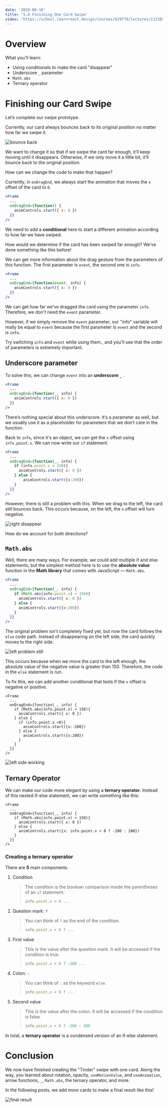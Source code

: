 ```yaml
---
date: '2019-08-10'
title: '5.6 Finishing One Card Swipe'
video: 'https://school.learnreact.design/courses/629779/lectures/11238552'
---
```



# Overview

What you'll learn:

- Using conditionals to make the card "disappear"
- Underscore `_` parameter
- `Math.abs`
- Ternary operator

<CourseVideoLink to={props.pageContext.frontmatter.video} />

# Finishing our Card Swipe

Let’s complete our swipe prototype.

Currently, our card always bounces back to its original position no matter how far we swipe it.

![bounce back](./bounceback.gif)

We want to change it so that if we swipe the card far enough, it’ll keep moving until it disappears. Otherwise, if we only move it a little bit, it’ll bounce back to the original position.

How can we change the code to make that happen?

Currently, in `onDragEnd`, we always start the animation that moves the `x` offset of the card to `0`.

```jsx
<Frame
  ...
  onDragEnd={function() {
    animControls.start({ x: 0 })
  }}
/>
```

We need to add a **conditional** here to start a different animation according to how far we have swiped.

How would we determine if the card has been swiped far enough? We’ve done something like this before!

We can get more information about the drag gesture from the parameters of this function. The first parameter is `event`, the second one is `info`.

```jsx
<Frame
  ...
  onDragEnd={function(event, info) {
    animControls.start({ x: 0 })
  }}
/>
```

We can get how far we’ve dragged the card using the parameter `info`. Therefore, we don't need the `event` parameter.

However, if we simply remove the `event` parameter, our "info" variable will really be equal to `event` because the first parameter is `event` and the second is `info`.

Try switching `info` and `event` while using them., and you'll see that the order of parameters is extremely important.

## Underscore parameter

To solve this, we can change `event` into an **underscore** **`_`** .

```jsx
<Frame
  ...
  onDragEnd={function(_, info) {
    animControls.start({ x: 0 })
  }}
/>
```

There’s nothing special about this underscore. It’s a parameter as well, but we usually use it as a placeholder for parameters that we don’t care in the function.

Back to `info`, since it's an object, we can get the `x` offset using `info.point.x`. We can now write our `if` statement.

```jsx
<Frame
  ...
  onDragEnd={function(_, info) {
    if (info.point.x < 150){
      animControls.start({ x: 0 })
    } else {
        animControls.start({x:200})
    }
  }}
/>
```

However, there is still a problem with this. When we drag to the left, the card still bounces back. This occurs because, on the left, the `x` offset will turn negative.

![right disappear](./right.gif)

How do we account for both directions?

## `Math.abs`

Well, there are many ways. For example, we could add multiple if and else statements, but the simplest method here is to use the **absolute value** function in the **Math library** that comes with JavaScript — `Math.abs`.

```jsx
<Frame
  ...
  onDragEnd={function(_, info) {
    if (Math.abs(info.point.x) < 150){
      animControls.start({ x: 0 })
    } else {
      animControls.start({x:200})
    }
  }}
/>
```

The original problem isn't completely fixed yet, but now the card follows the `else` code path. Instead of disappearing on the left side, the card quickly moves to the right side.

![left problem still](./leftproblem.gif)

This occurs because when we move the card to the left enough, the absolute value of the negative value is greater than 150. Therefore, the code in the `else` statement is run.

To fix this, we can add another conditional that tests if the `x` offset is negative or positive.

```jsx{7-11}
<Frame
  ...
  onDragEnd={function(_, info) {
    if (Math.abs(info.point.x) < 150){
      animControls.start({ x: 0 })
    } else {
      if (info.point.x <0){
        animControls.start({x:-200})
      } else {
        animControls.start({x:200})
      }
    }
  }}
/>
```

![left side working](./left.gif)

## Ternary Operator

We can make our code more elegant by using a **ternary operator**. Instead of this nested if-else statement, we can write something like this:

```jsx{7}
<Frame
  ...
  onDragEnd={function(_, info) {
    if (Math.abs(info.point.x) < 150){
      animControls.start({ x: 0 })
    } else {
      animControls.start({x: info.point.x < 0 ? -200 : 200})
    }
  }}
/>
```

### Creating a ternary operator

There are **5** main components.

1. Condition

   > The condition is the boolean comparison inside the parentheses of an `if` statement.
   >
   > ```jsx
   > info.point.x < 0 ...
   > ```

2. Question mark: `?`

   > You can think of `?` as the end of the condition.
   >
   > ```jsx
   > info.point.x < 0 ? ...
   > ```

3. First value

   > This is the value after the question mark. It will be accessed if the condition is true.
   >
   > ```jsx
   > info.point.x < 0 ? -200 ...
   > ```

4. Colon: `:`

   > You can think of `:` as the keyword `else`.
   >
   > ```jsx
   > info.point.x < 0 ? ...
   > ```

5. Second value
   > This is the value after the colon. It will be accessed if the condition is false.
   >
   > ```jsx
   > info.point.x < 0 ? -200 : 200
   > ```

In total, a **ternary operator** is a condensed version of an if-else statement.

# Conclusion

We now have finished creating the "Tinder" swipe with one card. Along the way, you learned about rotation, opacity, `useMotionValue`, and `useAnimation`, arrow functions, `_`, `Math.abs`, the ternary operator, and more.

In the following posts, we add more cards to make a final result like this!

![final result](./finalresult.gif)
